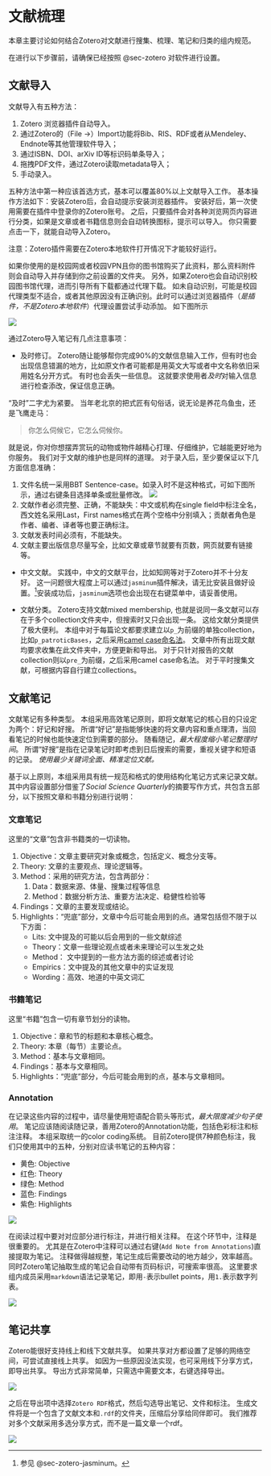 # 文献梳理 {#sec-lit}

本章主要讨论如何结合Zotero对文献进行搜集、梳理、笔记和归类的组内规范。

:::{.callout-note}
在进行以下步骤前，请确保已经按照 @sec-zotero 对软件进行设置。
:::


## 文献导入

文献导入有五种方法：

1. Zotero 浏览器插件自动导入。
1. 通过Zotero的（File &rarr;）Import功能将Bib、RIS、RDF或者从Mendeley、Endnote等其他管理软件导入；
1. 通过ISBN、DOI、arXiv ID等标识码单条导入；
1. 拖拽PDF文件，通过Zotero读取metadata导入；
1. 手动录入。

五种方法中第一种应该首选方式，基本可以覆盖80%以上文献导入工作。
基本操作方法如下：安装Zotero后，会自动提示安装浏览器插件。
安装好后，第一次使用需要在插件中登录你的Zotero账号。
之后，只要插件会对各种浏览网页内容进行分类，如果是文章或者书籍信息则会自动转换图标，提示可以导入。
你只需要点击一下，就能自动导入Zotero。

:::{.callout-note}
注意：Zotero插件需要在Zotero本地软件打开情况下才能较好运行。
:::

如果你使用的是校园网或者校园VPN且你的图书馆购买了此资料，那么资料附件则会自动导入并存储到你之前设置的文件夹。
另外，如果Zotero也会自动识别校园图书馆代理，进而引导所有下载都通过代理下载。
如未自动识别，可能是校园代理类型不适合，或者其他原因没有正确识别。此时可以通过浏览器插件（*是插件，不是Zotero本地软件*）代理设置尝试手动添加。
如下图所示

![](images/lit_proxy.png)


通过Zotero导入笔记有几点注意事项：

- 及时修订。
Zotero随让能够帮你完成90%的文献信息输入工作，但有时也会出现信息错漏的地方，比如原文作者可能都是用英文大写或者中文名称依旧采用姓名分开方式。
有时也会丢失一些信息。
这就要求使用者*及时*对输入信息进行检查添改，保证信息正确。

:::{.callout-warning}

“及时”二字尤为紧要。
当年老北京的把式匠有句俗话，说无论是养花鸟鱼虫，还是飞鹰走马：

> 你怎么伺候它，它怎么伺候你。

就是说，你对你想摆弄赏玩的动物或物件越精心打理、仔细维护，它越能更好地为你服务。
我们对于文献的维护也是同样的道理。
对于录入后，至少要保证以下几方面信息准确：

1. 文件名统一采用BBT Sentence-case。如录入时不是这种格式，可如下图所示，通过右键条目选择单条或批量修改。
    ![](images/lit_titleFormat.png)
1. 文献作者必须完整、正确，不能缺失：中文或机构在single field中标注全名，西文姓名采用Last，First names格式在两个空格中分别填入；贡献者角色是作者、编者、译者等也要正确标注。
1. 文献发表时间必须有，不能缺失。
1. 文献主要出版信息尽量写全，比如文章或章节就要有页数，网页就要有链接等。



:::

- 中文文献。
  实践中，中文的文献平台，比如知网等对于Zotero并不十分友好。
  这一问题很大程度上可以通过`jasminum`插件解决，请无比安装且做好设置。^[参见 @sec-zotero-jasminum。]安装成功后，`jasminum`选项也会出现在右键菜单中，请妥善使用。

- 文献分类。
    Zotero支持文献mixed membership, 也就是说同一条文献可以存在于多个collection文件夹中，但搜索时又只会出现一条。
    这给文献分类提供了极大便利。
    本组中对于每篇论文都要求建立以`p_`为前缀的单独collection，比如`p_patroticBases`，之后采用[camel case命名法](https://en.wikipedia.org/wiki/Camel_case)。
    文章中所有出现文献均要求收集在此文件夹中，方便更新和导出。
    对于只针对报告的文献collection则以`pre_`为前缀，之后采用camel case命名法。
    对于平时搜集文献，可根据内容自行建立collections。


## 文献笔记

文献笔记有多种类型。
本组采用高效笔记原则，即将文献笔记的核心目的只设定为两个：好记和好搜。
所谓“好记”是指能够快速的将文章内容和重点理清，当回看笔记的时候也能快速定位到需要的部分。
随看随记，*最大程度缩小笔记整理时间*。
所谓“好搜”是指在记录笔记时即考虑到日后搜索的需要，重视关键字和短语的记录。
*使用最少关键词全面、精准定位文献。*

基于以上原则，本组采用具有统一规范和格式的使用结构化笔记方式来记录文献。
其中内容设置部分借鉴了*Social Science Quarterly*的摘要写作方式，共包含五部分，以下按照文章和书籍分别进行说明：

### 文章笔记

这里的“文章”包含非书籍类的一切读物。

1. Objective：文章主要研究对象或概念，包括定义、概念分支等。
1. Theory: 文章的主要观点、理论逻辑等。
1. Method：采用的研究方法，包含两部分：
    1. Data：数据来源、体量、搜集过程等信息
    1. Method：数据分析方法、重要方法决定、稳健性检验等
1. Findings：文章的主要发现或结论。
1. Highlights：“兜底”部分，文章中今后可能会用到的点。通常包括但不限于以下方面：
    - Lits: 文中提及的可能以后会用到的一些文献综述
    - Theory：文章一些理论观点或者未来理论可以生发之处
    - Method： 文中提到的一些方法方面的综述或者讨论
    - Empirics：文中提及的其他文章中的实证发现
    - Wording：高效、地道的中英文词汇

### 书籍笔记

这里“书籍”包含一切有章节划分的读物。

1. Objective：章和节的标题和本章核心概念。
1. Theory: 本章（每节）主要论点。
1. Method：基本与文章相同。
1. Findings：基本与文章相同。
1. Highlights：“兜底”部分，今后可能会用到的点，基本与文章相同。


### Annotation

在记录这些内容的过程中，请尽量使用短语配合箭头等形式，*最大限度减少句子使用*。
笔记应该随阅读随记录，善用Zotero的Annotation功能，包括色彩标注和标注注释。
本组采取统一的color coding系统。
目前Zotero提供7种颜色标注，我们只使用其中的五种，分别对应读书笔记的五种内容：

- 黄色: Objective
- 红色: Theory
- 绿色: Method
- 蓝色: Findings
- 紫色: Highlights

![](images/lit_color.png)

在阅读过程中要对对应部分进行标注，并进行相关注释。
在这个环节中，注释是很重要的。
尤其是在Zotero中注释可以通过右键(`Add Note from Annotations`)直接提取为笔记。
注释做得越规整，笔记生成后需要改动的地方越少，效率越高。
同时Zotero笔记抽取生成的笔记会自动带有页码标识，可搜索率很高。
这里要求组内成员采用`markdown`语法记录笔记，即用`-`表示bullet points，用`1.`表示数字列表。

![](images/lit_annotation.gif)



## 笔记共享

Zotero能很好支持线上和线下文献共享。
如果共享对方都设置了足够的网络空间，可尝试直接线上共享。
如因为一些原因没法实现，也可采用线下分享方式，即导出共享。
导出方式非常简单，只需选中需要文本，右键选择导出。

![](images/lit_export.png)

之后在导出项中选择`Zotero RDF`格式，然后勾选导出笔记、文件和标注。
生成文件将是一个包含了文献文本和`.rdf`的文件夹，压缩后分享给同伴即可。
我们推荐对多个文献采用多选分享方式，而不是一篇文章一个rdf。

![](images/lit_export_set.png)